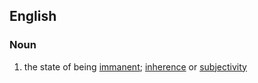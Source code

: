 ==English==

===Noun===
{{en-noun|-|immanencies}}

# the state of being [[immanent]]; [[inherence]] or [[subjectivity]]